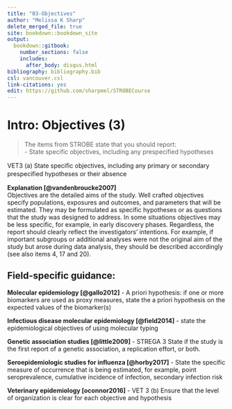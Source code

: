 ---
title: "03-Objectives"
author: "Melissa K Sharp"
delete_merged_file: true
site: bookdown::bookdown_site
output:
  bookdown::gitbook:
    number_sections: false 
    includes: 
      after_body: disqus.html
bibliography: bibliography.bib
csl: vancouver.csl
link-citations: yes
edit: https://github.com/sharpmel/STROBECourse
---

# Intro: Objectives (3)
> The items from STROBE state that you should report:  
- State specific objectives, including any prespecified hypotheses

VET3 (a) State speciﬁc objectives, including any primary or secondary prespeciﬁed hypotheses or their absence

**Explanation [@vandenbroucke2007]**</br>
Objectives are the detailed aims of the study. Well crafted objectives specify populations, exposures and outcomes, and parameters that will be estimated. They may be formulated as specific hypotheses or as questions that the study was designed to address. In some situations objectives may be less specific, for example, in early discovery phases.
Regardless, the report should clearly reflect the investigators’ intentions. For example, if important subgroups or additional
analyses were not the original aim of the study but arose during data analysis, they should be described accordingly (see also items 4, 17 and 20).

<h2> Field-specific guidance:</h2>
**Molecular epidemiology [@gallo2012]** 
- A priori hypothesis: if one or more biomarkers are used as proxy measures, state the a priori hypothesis on the expected values of the biomarker(s)

**Infectious disease molecular epidemiology [@field2014]**
- state the epidemiological objectives of using molecular typing

**Genetic association studies [@little2009]**
- STREGA 3 State if the study is the first report of a genetic association, a replication effort, or both.

**Seroepidemiologic studies for influenza [@horby2017]**
- State the specific measure of occurrence that is being estimated, for example, point seroprevalence, cumulative incidence of infection, secondary infection risk

**Veterinary epidemiology [oconnor2016]**
- VET 3 (b) Ensure that the level of organization is clear for each objective and hypothesis
